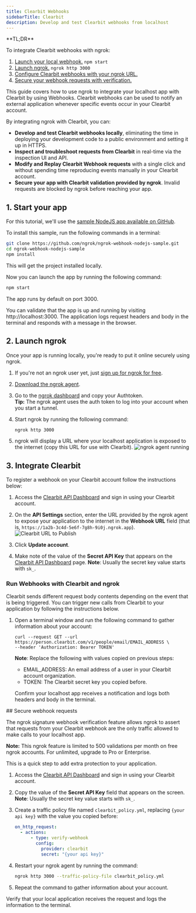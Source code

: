 ```yaml
---
title: Clearbit Webhooks
sidebarTitle: Clearbit
description: Develop and test Clearbit webhooks from localhost
---
```



<Tip>
**TL;DR**

To integrate Clearbit webhooks with ngrok:

1. [Launch your local webhook.](#start-your-app) `npm start`
1. [Launch ngrok.](#start-ngrok) `ngrok http 3000`
1. [Configure Clearbit webhooks with your ngrok URL.](#setup-webhook)
1. [Secure your webhook requests with verification.](#security)
   </Tip>

This guide covers how to use ngrok to integrate your localhost app with Clearbit by using Webhooks.
Clearbit webhooks can be used to notify an external application whenever specific events occur in your Clearbit account.

By integrating ngrok with Clearbit, you can:

- **Develop and test Clearbit webhooks locally**, eliminating the time in deploying your development code to a public environment and setting it up in HTTPS.
- **Inspect and troubleshoot requests from Clearbit** in real-time via the inspection UI and API.
- **Modify and Replay Clearbit Webhook requests** with a single click and without spending time reproducing events manually in your Clearbit account.
- **Secure your app with Clearbit validation provided by ngrok**. Invalid requests are blocked by ngrok before reaching your app.

## 1. Start your app

For this tutorial, we'll use the [sample NodeJS app available on GitHub](https://github.com/ngrok/ngrok-webhook-nodejs-sample).

To install this sample, run the following commands in a terminal:

```bash
git clone https://github.com/ngrok/ngrok-webhook-nodejs-sample.git
cd ngrok-webhook-nodejs-sample
npm install
```

This will get the project installed locally.

Now you can launch the app by running the following command:

```bash
npm start
```

The app runs by default on port 3000.

You can validate that the app is up and running by visiting http://localhost:3000. The application logs request headers and body in the terminal and responds with a message in the browser.

## 2. Launch ngrok

Once your app is running locally, you're ready to put it online securely using ngrok.

1. If you're not an ngrok user yet, just [sign up for ngrok for free](https://ngrok.com/signup).

1. [Download the ngrok agent](https://download.ngrok.com).

1. Go to the [ngrok dashboard](https://dashboard.ngrok.com) and copy your Authtoken. <br />
   **Tip:** The ngrok agent uses the auth token to log into your account when you start a tunnel.
1. Start ngrok by running the following command:

   ```bash
   ngrok http 3000
   ```

1. ngrok will display a URL where your localhost application is exposed to the internet (copy this URL for use with Clearbit).
   ![ngrok agent running](../img/twilio/img/launch_ngrok_tunnel.png)

## 3. Integrate Clearbit

To register a webhook on your Clearbit account follow the instructions below:

1. Access the [Clearbit API Dashboard](https://dashboard.clearbit.com/api) and sign in using your Clearbit account.

1. On the **API Settings** section, enter the URL provided by the ngrok agent to expose your application to the internet in the **Webhook URL** field (that is, `https://1a2b-3c4d-5e6f-7g8h-9i0j.ngrok.app`).
   ![Clearbit URL to Publish](../img/clearbit/img/ngrok_url_configuration_clearbit.png)

1. Click **Update account**.

1. Make note of the value of the **Secret API Key** that appears on the [Clearbit API Dashboard](https://dashboard.clearbit.com/api) page.
   **Note**: Usually the secret key value starts with `sk_`.

### Run Webhooks with Clearbit and ngrok

Clearbit sends different request body contents depending on the event that is being triggered.
You can trigger new calls from Clearbit to your application by following the instructions below.

1. Open a terminal window and run the following command to gather information about your account:

   ```
   curl --request GET --url https://person.clearbit.com/v1/people/email/EMAIL_ADDRESS \
   --header 'Authorization: Bearer TOKEN'
   ```

   **Note**: Replace the following with values copied on previous steps:
   - EMAIL_ADDRESS: An email address of a user in your Clearbit account organization.
   - TOKEN: The Clearbit secret key you copied before.

   Confirm your localhost app receives a notification and logs both headers and body in the terminal.

<InspectingRequests />

<ReplayingRequests />
## Secure webhook requests

The ngrok signature webhook verification feature allows ngrok to assert that requests from your Clearbit webhook are the only traffic allowed to make calls to your localhost app.

**Note:** This ngrok feature is limited to 500 validations per month on free ngrok accounts. For unlimited, upgrade to Pro or Enterprise.

This is a quick step to add extra protection to your application.

1. Access the [Clearbit API Dashboard](https://dashboard.clearbit.com/api/) and sign in using your Clearbit account.

1. Copy the value of the **Secret API Key** field that appears on the screen.
   **Note**: Usually the secret key value starts with `sk_`.

1. Create a traffic policy file named `clearbit_policy.yml`, replacing `{your api key}` with the value you copied before:

   ```yaml
   on_http_request:
     - actions:
         - type: verify-webhook
           config:
             provider: clearbit
             secret: "{your api key}"
   ```

1. Restart your ngrok agent by running the command:

   ```bash
   ngrok http 3000 --traffic-policy-file clearbit_policy.yml
   ```

1. Repeat the command to gather information about your account.

Verify that your local application receives the request and logs the information to the terminal.
